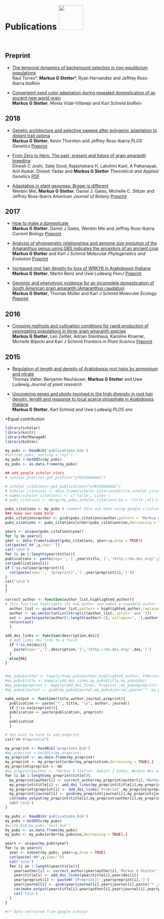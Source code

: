 
# Publications <a href="http://scholar.google.com/citations?user=yYKVZQQAAAAJ"><img src="own_images/scholar.png" style="width: 80px;"></a>

&nbsp;
&nbsp;



## Preprint

* [The temporal dynamics of background selection in non-equilibrium populations](https://www.biorxiv.org/content/10.1101/618389v1)  
 Raul Torres\*, **Markus G Stetter**\*, Ryan Hernandez and Jeffrey Ross-Ibarra *bioRxiv*
 
* [Convergent seed color adaptation during repeated domestication of an ancient new world grain](https://www.biorxiv.org/content/10.1101/547943v1)  
 **Markus G Stetter**, Mireia Vidal-Villarejo and Karl Schmid *bioRxiv*  

## 2018

* [Genetic architecture and selective sweeps after polygenic adaptation to distant trait optima](http://dx.doi.org/10.1371/journal.pgen.1007794)  
 **Markus G Stetter**, Kevin Thornton and Jeffrey Ross-Ibarra *PLOS Genetics* [Preprint](http://dx.doi.org/10.1101/313247)

* [From Zero to Hero: The past, present and future of grain amaranth breeding](http://dx.doi.org/10.1007/s00122-018-3138-y)  
 Dinesh C Joshi, Salej Sood, Rajashekara H, Lakshmi Kant, A Pattanayak, Anil Kumar, Dinesh Yadav and **Markus G Stetter** *Theoretical and Applied Genetics* [PDF](articles/Joshi2018.pdf)

* [Adaptation in plant genomes: Bigger is different](http://dx.doi.org/10.1002/ajb2.1002)  
 Wenbin Mei, **Markus G Stetter**, Daniel J. Gates, Michelle C. Stitzer and Jeffrey Ross-Ibarra *American Journal of Botany* [Preprint](https://www.biorxiv.org/content/early/2017/10/10/196501)

## 2017

* [How to make a domesticate](http://dx.doi.org/10.1016/j.cub.2017.06.048)  
 **Markus G Stetter**, Daniel J Gates, Wenbin Mei and Jeffrey Ross-Ibarra *Current Biology* [Preprint](https://peerj.com/preprints/2902)

* [Analysis of phylogenetic relationships and genome size evolution of the Amaranthus genus using GBS indicates the ancestors of an ancient crop](http://dx.doi.org/10.1016/j.ympev.2016.12.029)  
 **Markus G Stetter** and Karl J Schmid *Molecular Phylogenetics and Evolution* [Preprint](http://dx.doi.org/10.1101/085472)

* [Increased root hair density by loss of WRKY6 in Arabidopsis thaliana](http://dx.doi.org/10.7717/peerj.2891)  
 **Markus G Stetter**, Martin Benz and Uwe Ludewig *PeerJ* [Preprint](http://dx.doi.org/10.7287/peerj.preprints.2267v1)

* [Genomic and phenotypic evidence for an incomplete domestication of South American grain amaranth (Amaranthus caudatus)](http://dx.doi.org/10.1111/mec.13974)  
 **Markus G Stetter**, Thomas Müller and Karl J Schmid *Molecular Ecology* [Preprint](http://dx.doi.org/10.1101/025866)

## 2016

* [Crossing methods and cultivation conditions for rapid production of segregating populations in three grain amaranth species](http://dx.doi.org/10.3389/fpls.2016.00816)  
 **Markus G Stetter**, Leo Zeitler, Adrian Steinhaus, Karoline Kroener, Michelle Biljecki and Karl J Schmid *Frontiers in Plant Science* [Preprint](http://dx.doi.org/10.7287/peerj.preprints.1951v1)

## 2015

* [Regulation of length and density of Arabidopsis root hairs by ammonium and nitrate](http://dx.doi.org/10.1007/s10265-015-0733-8)  
 Thomas Vatter, Benjamin Neuhäuser, **Markus G Stetter** and Uwe Ludewig *Journal of plant research*

* [Uncovering genes and ploidy involved in the high diversity in root hair density, length and response to local scarce phosphate in Arabidopsis thaliana](http://dx.doi.org/10.1371/journal.pone.0120604)  
 **Markus G Stetter**, Karl Schmid and Uwe Ludewig *PLOS one*

\*Equal contribution 


```r
library(scholar)
library(knitr)
library(RefManageR)
library(bibtex)
```



```r
my_pubs <- ReadBib('publications.bib')
#sort(my_pubs, sorting = "nyt")
my_pubs <-GetDOIs(my_pubs)
my_pubs <- as.data.frame(my_pubs)

## add google scholar stats
# scholar_profile<-get_profile("yYKVZQQAAAAJ")

# scholar_citations<-get_publications("yYKVZQQAAAAJ")
# scholar_citations <- data.frame(scholar_citations$title,scholar_citations$cites)
# names(scholar_citations) <- c('title','cites')
# pubs_citations <- merge(my_pubs,scholar_citations,by = 'title',all.x = TRUE)

pubs_citations <- my_pubs # comment this out when using google citation
### make own name bold
pubs_citations$author <- gsub(pubs_citations$author,pattern = 'Markus G Stetter',replacement = '**Markus G Stetter**')
pubs_citations <- pubs_citations[order(pubs_citations$no,decreasing = T),]

years <- unique(pubs_citations$year)
for (y in years){
year <- data.frame(subset(pubs_citations, year==y,drop = TRUE))
cat(paste('##',y,sep=''))
cat('\n\n')
for (i in 1:length(year$title)){
publications <- paste(sep='','[',year$title,']','(http://dx.doi.org/',year$doi,')',' ',year$author,'. *',year$journal,'*') # ,' Citations:',pubs_citations$cites)
cat(publications[i])
if (!is.na(year$preprint)){
  cat(paste(sep='',' [preprint]','(',year$preprint[i],')'))
}
cat('\n\n')
}
}

```


```r

correct_author <- function(author_list,highlighted_author){
# This function highlights the one author and makes a readable author list.
  author_list <- gsub(author_list,pattern = highlighted_author,replacement = paste('**',highlighted_author,'**',sep=''))
  author <- as.vector(unlist(strsplit(author_list, split=' and ')))
  out <- paste(paste(author[1:length(author)-1], collapse=', '),author[length(author)],sep=' and ')
  return(out)
  }

add_doi_links <- function(description,doi){
  # Add links doi link to a field
  if (!is.na(doi)){
    paste(sep='','[',description,']','(http://dx.doi.org/',doi,')') 
  }
  else{NA}
}


#my_pubs$author <- lapply(X=my_pubs$author,highlighted_author, FUN=correct_author)
#my_pubs$title <- mapply(add_doi_links,my_pubs$title,my_pubs$doi)
#my_pubs$preprint <- mapply(add_doi_links,'Preprint',my_pubs$preprint)
#my_pubs$journal <- gsub(my_pubs$journal,my_pubs$journal,paste('*',my_pubs$journal,'*',sep=''))

make_output <- function(title,author,journal,preprint){
  publication <- paste('*', title, "\n", author, journal)
  if (!is.na(preprint)){
  publication <- paste(publication, preprint)
  }
  publication
  }

```

```r
# Set eval to ture to add preprint
cat("## Preprint\n")

my_preprint <- ReadBib('preprints.bib')
#my_preprint <-GetDOIs(my_preprint)
my_preprint <- as.data.frame(my_preprint)
my_preprint <- my_preprint[order(my_preprint$no,decreasing = TRUE),]
my_preprint$preprint <- NA
#my_preprint$author <- "Markus G Stetter, Daniel J Gates, Wenbin Mei and Jeffrey Ross-Ibarra"
for (i in 2:length(my_preprint$title)){
  my_preprint$author[i] <- correct_author(my_preprint$author[i],'Markus G Stetter')
  my_preprint$title[i] <- add_doi_links(my_preprint$title[i],my_preprint$doi[i])
  my_preprint$preprint[i] <- add_doi_links('Preprint',my_preprint$preprint[i])
  my_preprint$journal[i] <- gsub(my_preprint$journal[i],my_preprint$journal[i],paste('*',my_preprint$journal[i],'*',sep=''))
  cat(make_output(my_preprint$title[i],my_preprint$author[i],my_preprint$journal[i],my_preprint$preprint[i]))
  cat('\n\n')
}
```


```r
my_pubs <- ReadBib('publications.bib')
my_pubs <-GetDOIs(my_pubs)
#write.bib(my_pubs,'test.bib')
my_pubs <- as.data.frame(my_pubs)
my_pubs <- my_pubs[order(my_pubs$no,decreasing = TRUE),]

years <- unique(my_pubs$year)
for (y in years){
  year <- subset(my_pubs, year==y,drop = TRUE)
  cat(paste('##',y,sep=''))
  cat('\n\n')
  for (i in 1:length(year$title)){
    year$author[i] <- correct_author(year$author[i],'Markus G Stetter')
    year$title[i] <- add_doi_links(year$title[i],year$doi[i])
    year$preprint[i] <- paste0('[Preprint](',year$preprint[i],')')
    year$journal[i] <- gsub(year$journal[i],year$journal[i],paste('*',year$journal[i],'*',sep=''))
    cat(make_output(year$title[i],year$author[i],year$journal[i],year$preprint[i]))
    cat('\n\n')
  }
}
```




```r
#\* Data retrieved from google scholar
```

<!-- Global site tag (gtag.js) - Google Analytics -->
<script async src="https://www.googletagmanager.com/gtag/js?id=UA-96594188-4"></script>
<script>
  window.dataLayer = window.dataLayer || [];
  function gtag(){dataLayer.push(arguments);}
  gtag('js', new Date());

  gtag('config', 'UA-96594188-4');
</script>
